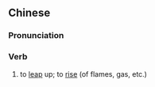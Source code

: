 ==Chinese==
{{zh-forms|s=升腾}}

===Pronunciation===
{{zh-pron
|m=shēngténg
|c=sing1 tang4
|mn=qz:seng-thn̂g/xm,zz:seng-thêng
|cat=v
}}

===Verb===
{{zh-verb}}

# to [[leap]] up; to [[rise]] (of flames, gas, etc.)